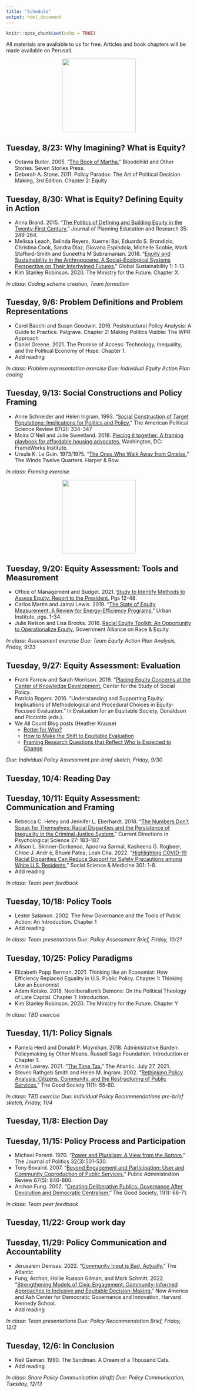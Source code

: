 ```yaml
---
title: "Schedule"
output: html_document
---
```


```r
knitr::opts_chunk$set(echo = TRUE)
```

All materials are available to us for free. Articles and book chapters will be made available on Perusall.

![](https://nam.edu/wp-content/uploads/2018/05/Equality-Equity-Liberation-e1557145058986.jpg){width="200" style="display: block; margin: 0 auto"}

## Tuesday, 8/23: Why Imagining? What is Equity? 

* Octavia Butler.  2005. “[The Book of Martha.](https://www.sevenstories.com/blogs/102-an-exclusive-short-story-from-octavia-butler-in-celebration-of-her-birthday)” Bloodchild and Other Stories. Seven Stories Press.
* Deborah A. Stone. 2011. Policy Paradox: The Art of Political Decision Making, 3rd Edition. Chapter 2: Equity 

## Tuesday, 8/30: What is Equity? Defining Equity in Action

* Anna Brand. 2015. “[The Politics of Defining and Building Equity in the Twenty-First Century.](https://journals.sagepub.com/doi/abs/10.1177/0739456X15585001?casa_token=emQ3UuijnUYAAAAA%3A6b4kJzhRQbSuQkvzacJws6t2RsHY1bQ9KROjw8meS_BincQ0QYFIvoVnM6Azv5QE3C2n3fFS6hgt&journalCode=jpea)” Journal of Planning Education and Research 35: 249-264.
* Melissa Leach, Belinda Reyers, Xuemei Bai, Eduardo S. Brondizio, Christina Cook, Sandra Díaz, Giovana Espindola, Michelle Scobie, Mark Stafford-Smith and Suneetha M Subramanian. 2018. “[Equity and Sustainability in the Anthropocene: A Social–Ecological Systems Perspective on Their Intertwined Futures.](https://www.cambridge.org/core/journals/global-sustainability/article/equity-and-sustainability-in-the-anthropocene-a-socialecological-systems-perspective-on-their-intertwined-futures/F6DCBE05CA3F6820A10C0DF193BB29E7)” Global Sustainability 1: 1-13.
* Kim Stanley Robinson. 2020. The Ministry for the Future. Chapter X.

*In class: Coding scheme creation, Team formation*

## Tuesday, 9/6: Problem Definitions and Problem Representations

* Carol Bacchi and Susan Goodwin. 2016. Poststructural Policy Analysis: A Guide to Practice. Palgrave. Chapter 2: Making Politics Visible: The WPR Approach
* Daniel Greene. 2021. The Promise of Access: Technology, Inequality, and the Political Economy of Hope. Chapter 1.
* Add reading

*In class: Problem representation exercise*
*Due: Individual Equity Action Plan coding* 

## Tuesday, 9/13: Social Constructions and Policy Framing

* Anne Schneider and Helen Ingram. 1993. “[Social Construction of Target Populations: Implications for Politics and Policy.](https://www-jstor-org.proxy01.its.virginia.edu/stable/2939044?seq=1#metadata_info_tab_contents)” The American Political Science Review 87(2): 334-347
* Moira O’Neil and Julie Sweetland. 2018. [Piecing it together: A framing playbook for affordable housing advocates.](https://www.frameworksinstitute.org/publication/piecing-it-together-a-communications-playbook-for-affordable-housing-advocates/) Washington, DC: FrameWorks Institute. 
* Ursula K. Le Guin. 1973/1975. “[The Ones Who Walk Away from Omelas.](https://libcom.org/files/ursula-k-le-guin-the-ones-who-walk-away-from-omelas.pdf)” The Winds Twelve Quarters. Harper & Row.

*In class: Framing exercise*

<div style="text-align:center;"><img src="https://media.giphy.com/media/dVd8zPWXLz97fV41zf/giphy.gif" width="200"></div>


## Tuesday, 9/20: Equity Assessment: Tools and Measurement

* Office of Management and Budget. 2021. [Study to Identify Methods to Assess Equity: Report to the President.](https://www.whitehouse.gov/wp-content/uploads/2021/08/OMB-Report-on-E013985-Implementation_508-Compliant-Secure-v1.1.pdf) Pgs 12-48.
* Carlos Martin and Jamal Lewis. 2019. “[The State of Equity Measurement: A Review for Energy-Efficiency Programs.](https://www.urban.org/sites/default/files/publication/101052/the_state_of_equity_measurement_0_0.pdf)” Urban Institute, pgs. 1-34.
* Julie Nelson and Lisa Brooks. 2016. [Racial Equity Toolkit: An Opportunity to Operationalize Equity.](https://racialequityalliance.org/wp-content/uploads/2015/10/GARE-Racial_Equity_Toolkit.pdf) Government Alliance on Race & Equity.

*In class: Assessment exercise*
*Due: Team Equity Action Plan Analysis, Friday, 9/23*

## Tuesday, 9/27: Equity Assessment: Evaluation

* Frank Farrow and Sarah Morrison. 2019. “[Placing Equity Concerns at the Center of Knowledge Development.](https://cssp.org/resource/equity-at-the-center/) Center for the Study of Social Policy.
* Patricia Rogers. 2016. “Understanding and Supporting Equity: Implications of Methodological and Procedural Choices in Equity-Focused Evaluation.” In Evaluation for an Equitable Society, Donaldson and Picciotto (eds.).
* We All Count Blog posts (Heather Krause)
  + [Better for Who?](https://weallcount.com/2019/03/01/better-for-who/)
  + [How to Make the Shift to Equitable Evaluation](https://weallcount.com/2019/03/08/how-to-make-the-shift-to-equitable-evaluation/)
  + [Framing Research Questions that Reflect Who Is Expected to Change](https://weallcount.com/2020/05/22/framing-research-questions-that-reflect-who-is-expected-to-change/)

*Due: Individual Policy Assessment pre-brief sketch, Friday, 9/30*


## Tuesday, 10/4: Reading Day

## Tuesday, 10/11: Equity Assessment: Communication and Framing

* Rebecca C. Hetey and Jennifer L. Eberhardt. 2018. "[The Numbers Don’t Speak for Themselves: Racial Disparities and the Persistence of Inequality in the Criminal Justice System.](https://doi.org/10.1177/0963721418763931)" Current Directions in Psychological Science 27: 183–187.
* Allison L. Skinner-Dorkenoo, Apoorva Sarmal, Kasheena G. Rogbeer, Chloe J. Andr ́e, Bhumi Patea, Leah Cha. 2022. “[Highlighting COVID-19 Racial Disparities Can Reduce Support for Safety Precautions among White U.S. Residents.](https://www.sciencedirect.com/science/article/pii/S027795362200257X?via%3Dihub)” Social Science & Medicine 301: 1-8.
* Add reading

*In class: Team peer feedback*

## Tuesday, 10/18: Policy Tools

* Lester Salamon. 2002. The New Governance and the Tools of Public Action: An Introduction. Chapter 1
* Add reading

*In class: Team presentations*
*Due: Policy Assessment Brief, Friday, 10/21*

## Tuesday, 10/25: Policy Paradigms

* Elizabeth Popp Berman. 2021. Thinking like an Economist: How Efficiency Replaced Equality in U.S. Public Policy. Chapter 1: Thinking Like an Economist
* Adam Kotsko. 2018. Neoliberalism's Demons: On the Political Theology of Late Capital. Chapter 1: Introduction.
* Kim Stanley Robinson. 2020. The Ministry for the Future. Chapter Y

*In class: TBD exercise*

## Tuesday, 11/1: Policy Signals

* Pamela Herd and Donald P. Moynihan. 2018. Administrative Burden: Policymaking by Other Means. Russell Sage Foundation. Introduction or Chapter 1.
* Annie Lowrey. 2021. “[The Time Tax.](https://www.theatlantic.com/politics/archive/2021/07/how-government-learned-waste-your-time-tax/619568/)” The Atlantic. July 27, 2021. 
* Steven Rathgeb Smith and Helen M. Ingram. 2002. “[Rethinking Policy Analysis: Citizens, Community, and the Restructuring of Public Services.](https://muse.jhu.edu/issue/706)” The Good Society 11(1): 55-60.

*In class: TBD exercise*
*Due: Individual Policy Recommendations pre-brief sketch, Friday, 11/4*

## Tuesday, 11/8: Election Day

## Tuesday, 11/15: Policy Process and Participation

* Michael Parenti. 1970. “[Power and Pluralism: A View from the Bottom.](https://www.journals.uchicago.edu/doi/10.2307/2128829)” The Journal of Politics 32(3):501-530.
* Tony Bovaird. 2007. “[Beyond Engagement and Participation: User and Community Coproduction of Public Services.](https://onlinelibrary.wiley.com/doi/abs/10.1111/j.1540-6210.2007.00773.x)” Public Administration Review 67(5): 846-860.
* Archon Fung. 2002. “[Creating Deliberative Publics: Governance After Devolution and Democratic Centralism.](https://muse.jhu.edu/issue/706)” The Good Society, 11(1): 66-71.

*In class: Team peer feedback*

## Tuesday, 11/22: Group work day

## Tuesday, 11/29: Policy Communication and Accountability

* Jerusalem Demsas. 2022. “[Community Input is Bad, Actually.](https://www.theatlantic.com/ideas/archive/2022/04/local-government-community-input-housing-public-transportation/629625/)” The Atlantic  
* Fung, Archon, Hollie Russon Gilman, and Mark Schmitt. 2022. “[Strengthening Models of Civic Engagement: Community-Informed Approaches to Inclusive and Equitable Decision-Making.](https://ash.harvard.edu/publications/strengthening-models-civic-engagement-community-informed-approaches-inclusive-and)” New America and Ash Center for Democratic Governance and Innovation, Harvard Kennedy School.
* Add reading 

*In class: Team presentations*
*Due: Policy Recommendation Brief, Friday, 12/2*

## Tuesday, 12/6: In Conclusion

* Neil Gaiman. 1990. The Sandman. A Dream of a Thousand Cats.
* Add reading

*In class: Share Policy Communication (draft)*
*Due: Policy Communication, Tuesday, 12/13*




